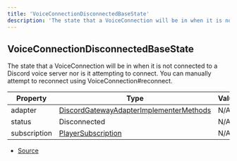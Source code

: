 ```yaml
---
title: 'VoiceConnectionDisconnectedBaseState'
description: 'The state that a VoiceConnection will be in when it is not connected to a Discord voice server nor is it attempting to connect. You can manually attempt to reconnect using VoiceConnection#reconnect.'
---
```


## VoiceConnectionDisconnectedBaseState

The state that a VoiceConnection will be in when it is not connected to a Discord voice server nor is
it attempting to connect. You can manually attempt to reconnect using VoiceConnection#reconnect.

| Property     | Type                                                                                                       | Value |
| ------------ | ---------------------------------------------------------------------------------------------------------- | ----- |
| adapter      | [DiscordGatewayAdapterImplementerMethods](/api/discord-voip/types/DiscordGatewayAdapterImplementerMethods) | N/A   |
| status       | Disconnected                                                                                               | N/A   |
| subscription | [PlayerSubscription](/api/discord-voip/classes/PlayerSubscription)                                         | N/A   |

- [Source](https://github.com/androz2091/discord-player/blob/ce04b3f4c6671029ce4d4aa9090e56ac7e7f5666/packages/discord-voip/src/VoiceConnection.ts#L93)
